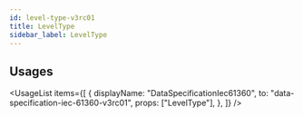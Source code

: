 ```yaml
---
id: level-type-v3rc01
title: LevelType
sidebar_label: LevelType
---
```



## Usages

<UsageList
  items={[
    {
      displayName: "DataSpecificationIec61360",
      to: "data-specification-iec-61360-v3rc01",
      props: ["LevelType"],
    },
  ]}
/>
